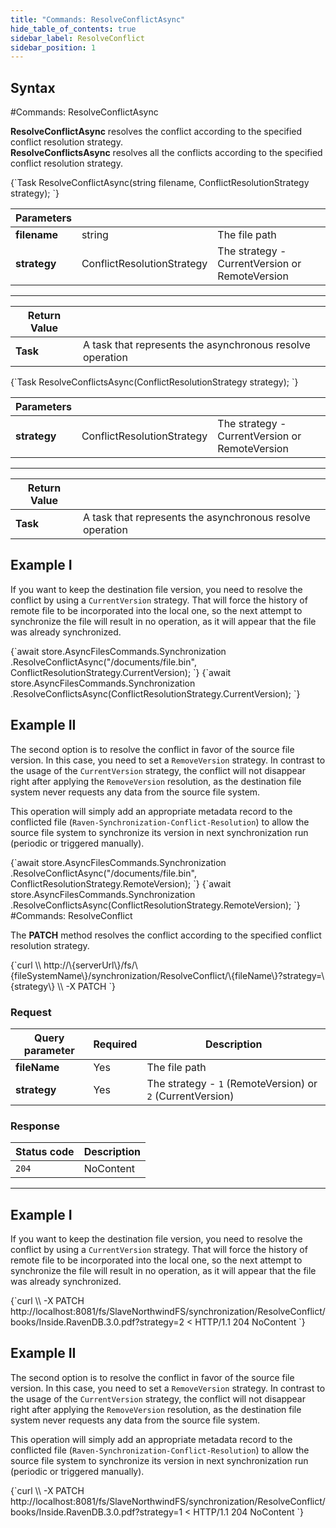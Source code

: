 ---
title: "Commands: ResolveConflictAsync"
hide_table_of_contents: true
sidebar_label: ResolveConflict
sidebar_position: 1
---




## Syntax
<LanguageSwitcher supportedLanguages={supportedLanguages} />
<LanguageContent language="csharp">
#Commands: ResolveConflictAsync

**ResolveConflictAsync** resolves the conflict according to the specified conflict resolution strategy.   
**ResolveConflictsAsync** resolves all the conflicts according to the specified conflict resolution strategy.



<TabItem value="resolve_conflict_1" label="resolve_conflict_1">
<CodeBlock language="csharp">
{`Task ResolveConflictAsync(string filename, ConflictResolutionStrategy strategy);
`}
</CodeBlock>
</TabItem>

| Parameters | | |
| ------------- | ------------- | ----- |
| **filename** | string | The file path |
| **strategy** | ConflictResolutionStrategy | The strategy - CurrentVersion or RemoteVersion |

---

| Return Value | |
| ------------- | ------------- |
| **Task** | A task that represents the asynchronous resolve operation |


<TabItem value="resolve_conflicts_1" label="resolve_conflicts_1">
<CodeBlock language="csharp">
{`Task ResolveConflictsAsync(ConflictResolutionStrategy strategy);
`}
</CodeBlock>
</TabItem>

| Parameters | | |
| ------------- | ------------- | ----- |
| **strategy** | ConflictResolutionStrategy | The strategy - CurrentVersion or RemoteVersion |

---

| Return Value | |
| ------------- | ------------- |
| **Task** | A task that represents the asynchronous resolve operation |

## Example I

If you want to keep the destination file version, you need to resolve the conflict by using a `CurrentVersion` strategy. 
That will force the history of remote file to be incorporated into the local one, so the next attempt to synchronize the file will result in no operation, as it will appear that the file was already synchronized.

<TabItem value="resolve_conflict_2" label="resolve_conflict_2">
<CodeBlock language="csharp">
{`await store.AsyncFilesCommands.Synchronization
	.ResolveConflictAsync("/documents/file.bin", ConflictResolutionStrategy.CurrentVersion);
`}
</CodeBlock>
</TabItem>

<TabItem value="resolve_conflicts_2" label="resolve_conflicts_2">
<CodeBlock language="csharp">
{`await store.AsyncFilesCommands.Synchronization
    .ResolveConflictsAsync(ConflictResolutionStrategy.CurrentVersion);
`}
</CodeBlock>
</TabItem>

## Example II

The second option is to resolve the conflict in favor of the source file version. In this case, you need to set a `RemoveVersion` strategy.
In contrast to the usage of the `CurrentVersion` strategy, the conflict will not disappear right after applying the `RemoveVersion` resolution, as the destination file system never requests any data from the source file system.

This operation will simply add an appropriate metadata record to the conflicted file (`Raven-Synchronization-Conflict-Resolution`) to allow the source file system to synchronize its version in next synchronization run (periodic or triggered manually).

<TabItem value="resolve_conflict_3" label="resolve_conflict_3">
<CodeBlock language="csharp">
{`await store.AsyncFilesCommands.Synchronization
    .ResolveConflictAsync("/documents/file.bin", ConflictResolutionStrategy.RemoteVersion);
`}
</CodeBlock>
</TabItem>

<TabItem value="resolve_conflicts_3" label="resolve_conflicts_3">
<CodeBlock language="csharp">
{`await store.AsyncFilesCommands.Synchronization
    .ResolveConflictsAsync(ConflictResolutionStrategy.RemoteVersion);
`}
</CodeBlock>
</TabItem>


</LanguageContent>
<LanguageContent language="http">
#Commands: ResolveConflict

The **PATCH** method resolves the conflict according to the specified conflict resolution strategy.



<TabItem value="json" label="json">
<CodeBlock language="json">
{`curl \\
	http://\{serverUrl\}/fs/\{fileSystemName\}/synchronization/ResolveConflict/\{fileName\}?strategy=\{strategy\}  \\
	-X PATCH 
`}
</CodeBlock>
</TabItem>

### Request

| Query parameter | Required | Description |
| ------------- | -- | ---- |
| **fileName** | Yes | The file path |
| **strategy** | Yes | The strategy -  `1` (RemoteVersion) or `2` (CurrentVersion) |

### Response

| Status code | Description |
| ----------- | - |
| `204` | NoContent |

---


## Example I

If you want to keep the destination file version, you need to resolve the conflict by using a `CurrentVersion` strategy. 
That will force the history of remote file to be incorporated into the local one, so the next attempt to synchronize the file will result in no operation, as it will appear that the file was already synchronized.

<TabItem value="json" label="json">
<CodeBlock language="json">
{`curl \\
	-X PATCH http://localhost:8081/fs/SlaveNorthwindFS/synchronization/ResolveConflict/books/Inside.RavenDB.3.0.pdf?strategy=2
< HTTP/1.1 204 NoContent
`}
</CodeBlock>
</TabItem>

## Example II

The second option is to resolve the conflict in favor of the source file version. In this case, you need to set a `RemoveVersion` strategy.
In contrast to the usage of the `CurrentVersion` strategy, the conflict will not disappear right after applying the `RemoveVersion` resolution, as the destination file system never requests any data from the source file system.

This operation will simply add an appropriate metadata record to the conflicted file (`Raven-Synchronization-Conflict-Resolution`) to allow the source file system to synchronize its version in next synchronization run (periodic or triggered manually).

<TabItem value="json" label="json">
<CodeBlock language="json">
{`curl \\
	-X PATCH http://localhost:8081/fs/SlaveNorthwindFS/synchronization/ResolveConflict/books/Inside.RavenDB.3.0.pdf?strategy=1
< HTTP/1.1 204 NoContent
`}
</CodeBlock>
</TabItem>


</LanguageContent>

<!---
- [Synchronization conflicts](../../../../synchronization/conflicts)

-->